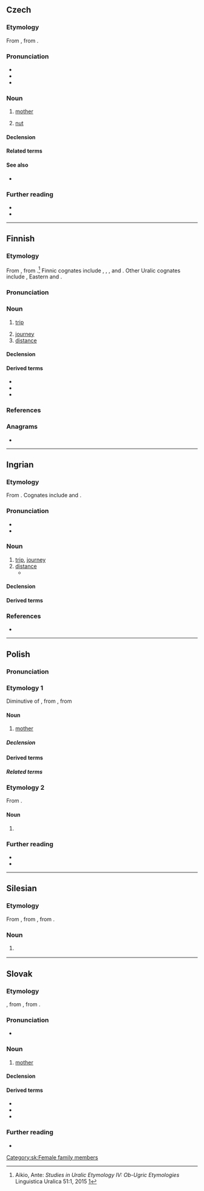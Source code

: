 {{also|mátka|matką}}
==Czech==
{{wp|lang=cs}}

===Etymology===
From {{inh|cs|zlw-ocs|máti}}, from {{inh|cs|sla-pro|*mati}}.

===Pronunciation===
* {{cs-IPA}}
* {{audio|cs|Cs-matka.ogg|audio}}
* {{rhymes|cs|atka|s=2}}

===Noun===
{{cs-noun|g=f}}

# [[mother]]
#: {{syn|cs|máma|mamka|maminka|máti|mutr|mateř}}
#: {{ant|cs|otec}}
# [[nut]] {{gloss|of a bolt}}
#: {{syn|cs|matice}}

====Declension====
{{cs-decl-noun-auto|f|mat|k|a}}

====Related terms====
{{rel3|cs|máma|mamka|maminka|matička|máti|mateř|mateřský|mateřství|mateřídouška}}

====See also====
* {{l|cs|šroub}} {{qualifier|bolt}}

===Further reading===
* {{R:PSJC}}
* {{R:SSJC}}

{{topics|cs|Female family members}}

----

==Finnish==

===Etymology===
From {{inh|fi|fiu-fin-pro|*matka}}, from {{inh|fi|urj-pro|*mëtka}}.<ref>Aikio, Ante: ''Studies in Uralic Etymology IV: Ob-Ugric Etymologies'' Linguistica Uralica 51:1, 2015 [https://www.academia.edu/11646631/Studies_in_Uralic_Etymology_IV_Ob-Ugric_Etymologies?auto=download]</ref> Finnic cognates include {{cog|izh|matka}}, {{cog|krl|matka}}, {{cog|liv|matkā}}, {{cog|vep|matk}} and {{cog|vot|matka}}. Other Uralic cognates include {{cog|se|muotki}}, Eastern {{cog|kca|мугәт}} and {{cog|sel|мыты}}.

===Pronunciation===
{{fi-p}}

===Noun===
{{fi-noun}}

# [[trip]]
#: {{ux|fi|Guamille on '''matkaa''' 76 kilometriä.|The '''trip''' to Guam is 76 kilometres.}}
# [[journey]]
# [[distance]]

====Declension====
{{fi-decl-kala|matk|||a}}

====Derived terms====
* {{l|fi|matkata}}
* {{l|fi|matkia}}
* {{l|fi|matkustaa}}

===References===
<references/>

===Anagrams===
* {{anagrams|fi|a=aakmt|kamat}}

----

==Ingrian==

===Etymology===
{{dercat|izh|urj-pro|inh=1}}
From {{inh|izh|fiu-fin-pro|*matka}}. Cognates include {{cog|fi|matka}} and {{cog|et|matk}}.

===Pronunciation===
* {{IPA|izh|/ˈmɑtkɑ/}}
* {{hyph|izh|mat|ka}}

===Noun===
{{head|izh|noun}}

# [[trip]], [[journey]]
# [[distance]]
#* {{RQ:izh:Geografia-1:1936|Sitä vart, jot hyväst saavva tolkku ympäröiväst paikast, pittää tuntaa ''löytää pooli ja '''matka''', tuntaa katsoa paikan plaanua''.|For this, to understand the surrounding area well, one has to be able ''to find the direction and '''the distance''', to be able to look at the map of the area''.|page=6}}

====Declension====
{{izh-decl/kana|k|}}

====Derived terms====
{{col4|izh
|matkapooli}}

===References===
* {{R:izh:Nirvi:1971|page=299}}

----

==Polish==
{{wp|lang=pl}}

===Pronunciation===
{{pl-p|a=Pl-matka.ogg}}

===Etymology 1===
Diminutive of {{der|pl|zlw-opl|mać}}, from {{der|pl|sla-pro|*mati}}, from {{der|pl|ine-pro|*méh₂tēr}}

====Noun====
{{pl-noun|f}}

# [[mother]]

=====Declension=====
{{pl-decl-noun-f}}

====Derived terms====
{{col3|pl|title=noun|awiomatka}}

=====Related terms=====
{{col3|pl|title=adjectives|matczyny|mateczny}}
{{col3|pl|title=nouns|matecznik|matula}}
{{col3|pl|title=verbs|matczyć|matkować}}

===Etymology 2===
From {{af|pl|mata|-ka}}.

====Noun====
{{pl-noun|f}}

# {{diminutive of|pl|mata}}

===Further reading===
* {{R:pl:WSJP}}
* {{R:pl:PWN}}

{{C|pl|Female family members|Parents}}

----

==Silesian==

===Etymology===
From {{der|szl|sla-pro|*màti}}, from {{der|szl|ine-bsl-pro|*mā́ˀtē}}, from {{der|szl|ine-pro|*méh₂tēr}}.

===Noun===
{{head|szl|noun|g=f}}

# {{l|en|mother}}
#: {{ant|szl|fater|ôjciec}}
#: {{hypo|szl|drugŏ matka}}

{{c|szl|Female family members|Parents}}

----

==Slovak==

===Etymology===
{{suffix|sk|mať|ka}}, from {{der|sk|sla-pro|*mati}}, from {{der|sk|ine-pro|*méh₂tēr}}.

===Pronunciation===
* {{IPA|sk|/ˈmatka/}}

===Noun===
{{sk-noun|g=f|gen=matky|pl=matky|genpl=matiek|decl=žena}}

# [[mother]]
#: {{syn|sk|mať|mama|mamička|mater}}

====Declension====
{{sk-decl-noun|matka|matky|matke|matku|matke|matkou|matky|matiek|matkám|matky|matkách|matkami}}

====Derived terms====
* {{l|sk|materský}}
* {{l|sk|materinský}}
* {{l|sk|matkin}}

===Further reading===
* {{R:SDK}}

[[Category:sk:Female family members]]